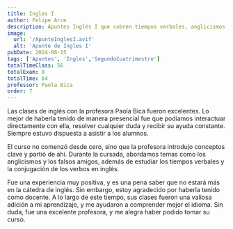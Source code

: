 ```yaml
---
title: Ingles I
author: Felipe Arce
description: Apuntes Inglés I que cubren tiempos verbales, anglicismos y falsos amigos, brindando una experiencia enriquecedora para mejorar tus conocimientos del idioma. 
image:
  url: '/ApunteInglesI.avif'
  alt: 'Apunte de Ingles I'
pubDate: 2024-08-15
tags: ['Apuntes', 'Ingles','SegundoCuatrimestre']
totalTimeClass: 56
totalExam: 8
totalTime: 64
professor: Paola Bica
order: 7
---
```


Las clases de inglés con la profesora Paola Bica fueron excelentes. Lo mejor de haberla tenido de manera presencial fue que podíamos interactuar directamente con ella, resolver cualquier duda y recibir su ayuda constante. Siempre estuvo dispuesta a asistir a los alumnos.

El curso no comenzó desde cero, sino que la profesora introdujo conceptos clave y partió de ahí. Durante la cursada, abordamos temas como los anglicismos y los falsos amigos, además de estudiar los tiempos verbales y la conjugación de los verbos en inglés.

Fue una experiencia muy positiva, y es una pena saber que no estará más en la cátedra de inglés. Sin embargo, estoy agradecido por haberla tenido como docente. A lo largo de este tiempo, sus clases fueron una valiosa adición a mi aprendizaje, y me ayudaron a comprender mejor el idioma. Sin duda, fue una excelente profesora, y me alegra haber podido tomar su curso.

